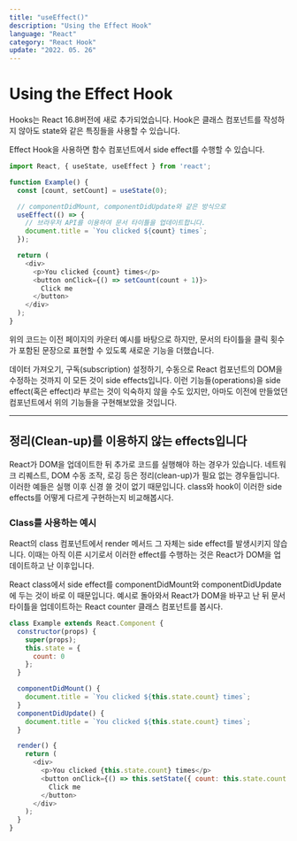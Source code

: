 ```yaml
---
title: "useEffect()"
description: "Using the Effect Hook"
language: "React"
category: "React Hook"
update: "2022. 05. 26"
---
```


# Using the Effect Hook

Hooks는 React 16.8버전에 새로 추가되었습니다. Hook은 클래스 컴포넌트를 작성하지 않아도 state와 같은 특징들을 사용할 수 있습니다.

Effect Hook을 사용하면 함수 컴포넌트에서 side effect를 수행할 수 있습니다.

~~~js {1, 5-9}
import React, { useState, useEffect } from 'react';

function Example() {
  const [count, setCount] = useState(0);

  // componentDidMount, componentDidUpdate와 같은 방식으로
  useEffect(() => {
    // 브라우저 API를 이용하여 문서 타이틀을 업데이트합니다.
    document.title = `You clicked ${count} times`;
  });

  return (
    <div>
      <p>You clicked {count} times</p>
      <button onClick={() => setCount(count + 1)}>
        Click me
      </button>
    </div>
  );
}
~~~

위의 코드는 이전 페이지의 카운터 예시를 바탕으로 하지만, 문서의 타이틀을 클릭 횟수가 포함된 문장으로 표현할 수 있도록 새로운 기능을 더했습니다.

데이터 가져오기, 구독(subscription) 설정하기, 수동으로 React 컴포넌트의 DOM을 수정하는 것까지 이 모든 것이 side effects입니다. 이런 기능들(operations)을 side effect(혹은 effect)라 부르는 것이 익숙하지 않을 수도 있지만, 아마도 이전에 만들었던 컴포넌트에서 위의 기능들을 구현해보았을 것입니다.

---

## 정리(Clean-up)를 이용하지 않는 effects입니다

React가 DOM을 업데이트한 뒤 추가로 코드를 실행해야 하는 경우가 있습니다. 네트워크 리퀘스트, DOM 수동 조작, 로깅 등은 정리(clean-up)가 필요 없는 경우들입니다. 이러한 예들은 실행 이후 신경 쓸 것이 없기 때문입니다. class와 hook이 이러한 side effects를 어떻게 다르게 구현하는지 비교해봅시다.

### Class를 사용하는 예시

React의 class 컴포넌트에서 render 메서드 그 자체는 side effect를 발생시키지 않습니다. 이때는 아직 이른 시기로서 이러한 effect를 수행하는 것은 React가 DOM을 업데이트하고 난 이후입니다.

React class에서 side effect를 componentDidMount와 componentDidUpdate에 두는 것이 바로 이 때문입니다. 예시로 돌아와서 React가 DOM을 바꾸고 난 뒤 문서 타이틀을 업데이트하는 React counter 클래스 컴포넌트를 봅시다.

~~~js {9-14}
class Example extends React.Component {
  constructor(props) {
    super(props);
    this.state = {
      count: 0
    };
  }

  componentDidMount() {
    document.title = `You clicked ${this.state.count} times`;
  }
  componentDidUpdate() {
    document.title = `You clicked ${this.state.count} times`;
  }

  render() {
    return (
      <div>
        <p>You clicked {this.state.count} times</p>
        <button onClick={() => this.setState({ count: this.state.count + 1 })}>
          Click me
        </button>
      </div>
    );
  }
}
~~~